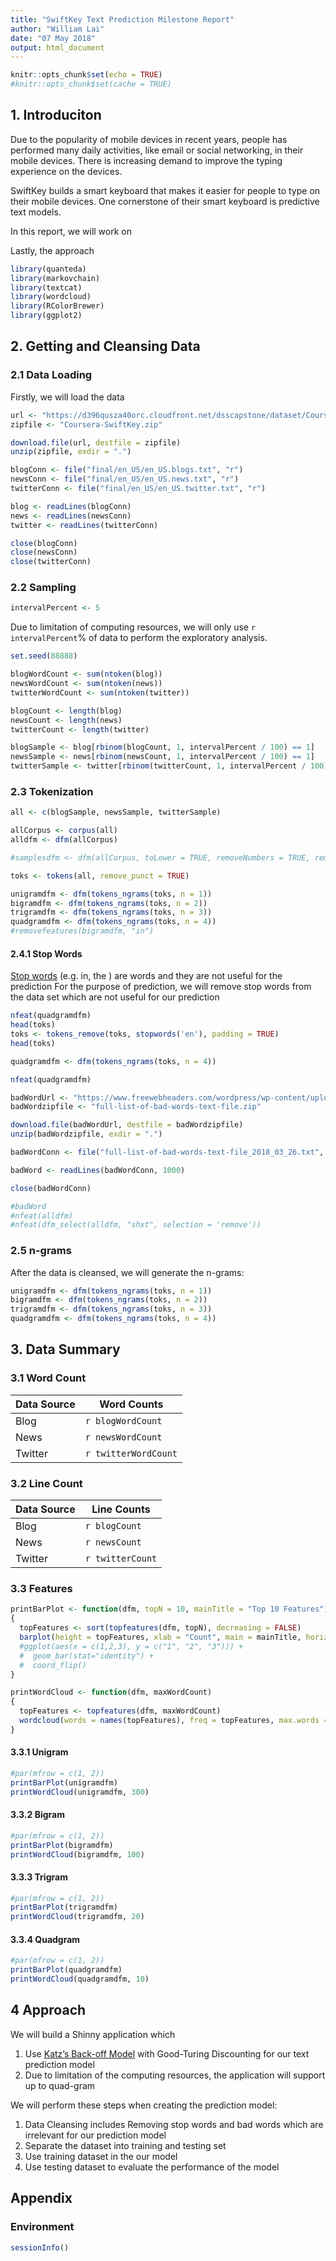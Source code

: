 ```yaml
---
title: "SwiftKey Text Prediction Milestone Report"
author: "William Lai"
date: "07 May 2018"
output: html_document
---
```


```r
knitr::opts_chunk$set(echo = TRUE)
#knitr::opts_chunk$set(cache = TRUE)
```

## 1. Introduciton

Due to the popularity of mobile devices in recent years, people has performed many daily activities, like email or social networking, in their mobile devices. There is increasing demand to improve the typing experience on the devices. 

SwiftKey builds a smart keyboard that makes it easier for people to type on their mobile devices. One cornerstone of their smart keyboard is predictive text models. 

In this report, we will work on 

Lastly, the approach 

```r
library(quanteda)
library(markovchain)
library(textcat)
library(wordcloud)
library(RColorBrewer)
library(ggplot2)
```

## 2. Getting and Cleansing Data

### 2.1 Data Loading

Firstly, we will load the data 

```r
url <- "https://d396qusza40orc.cloudfront.net/dsscapstone/dataset/Coursera-SwiftKey.zip"
zipfile <- "Coursera-SwiftKey.zip"
```

```r
download.file(url, destfile = zipfile)
unzip(zipfile, exdir = ".")
```

```r
blogConn <- file("final/en_US/en_US.blogs.txt", "r") 
newsConn <- file("final/en_US/en_US.news.txt", "r") 
twitterConn <- file("final/en_US/en_US.twitter.txt", "r") 

blog <- readLines(blogConn)
news <- readLines(newsConn)
twitter <- readLines(twitterConn)

close(blogConn)
close(newsConn)
close(twitterConn)
```

### 2.2 Sampling

```r
intervalPercent <- 5
```

Due to limitation of computing resources, we will only use `r intervalPercent`% of data to perform the exploratory analysis.

```r
set.seed(88888)

blogWordCount <- sum(ntoken(blog))
newsWordCount <- sum(ntoken(news))
twitterWordCount <- sum(ntoken(twitter))

blogCount <- length(blog)
newsCount <- length(news)
twitterCount <- length(twitter)

blogSample <- blog[rbinom(blogCount, 1, intervalPercent / 100) == 1]
newsSample <- news[rbinom(newsCount, 1, intervalPercent / 100) == 1]
twitterSample <- twitter[rbinom(twitterCount, 1, intervalPercent / 100) == 1]
```

### 2.3 Tokenization 

```r
all <- c(blogSample, newsSample, twitterSample)

allCorpus <- corpus(all)
alldfm <- dfm(allCorpus)

#samplesdfm <- dfm(allCorpus, toLower = TRUE, removeNumbers = TRUE, removePunct = TRUE, removeTwitter = TRUE, ignoredFeatures = stopwords("english"), stem = TRUE)

toks <- tokens(all, remove_punct = TRUE)

unigramdfm <- dfm(tokens_ngrams(toks, n = 1))
bigramdfm <- dfm(tokens_ngrams(toks, n = 2))
trigramdfm <- dfm(tokens_ngrams(toks, n = 3))
quadgramdfm <- dfm(tokens_ngrams(toks, n = 4))
#removefeatures(bigramdfm, "in")
```

#### 2.4.1 Stop Words

[Stop words](https://en.wikipedia.org/wiki/Stop_words) (e.g. in, the ) are words and they are not useful for the prediction
For the purpose of prediction, we will remove stop words from the data set which are not useful for our prediction

```r
nfeat(quadgramdfm)
head(toks)
toks <- tokens_remove(toks, stopwords('en'), padding = TRUE)
head(toks)

quadgramdfm <- dfm(tokens_ngrams(toks, n = 4))

nfeat(quadgramdfm)
```

```r
badWordUrl <- "https://www.freewebheaders.com/wordpress/wp-content/uploads/full-list-of-bad-words-text-file_2018_03_26_26.zip"
badWordzipfile <- "full-list-of-bad-words-text-file.zip"
```

```r
download.file(badWordUrl, destfile = badWordzipfile)
unzip(badWordzipfile, exdir = ".")
```

```r
badWordConn <- file("full-list-of-bad-words-text-file_2018_03_26.txt", "r") 

badWord <- readLines(badWordConn, 1000)

close(badWordConn)
```

```r

#badWord
#nfeat(alldfm)
#nfeat(dfm_select(alldfm, "shxt", selection = 'remove'))
```

### 2.5 n-grams

After the data is cleansed, we will generate the n-grams:

```r
unigramdfm <- dfm(tokens_ngrams(toks, n = 1))
bigramdfm <- dfm(tokens_ngrams(toks, n = 2))
trigramdfm <- dfm(tokens_ngrams(toks, n = 3))
quadgramdfm <- dfm(tokens_ngrams(toks, n = 4))
```

## 3. Data Summary

### 3.1 Word Count

Data Source | Word Counts
---|---
Blog | `r blogWordCount`
News | `r newsWordCount`
Twitter | `r twitterWordCount`

### 3.2 Line Count

Data Source | Line Counts
---|---
Blog | `r blogCount`
News | `r newsCount`
Twitter | `r twitterCount`

### 3.3 Features

```r
printBarPlot <- function(dfm, topN = 10, mainTitle = "Top 10 Features")
{
  topFeatures <- sort(topfeatures(dfm, topN), decreasing = FALSE)
  barplot(height = topFeatures, xlab = "Count", main = mainTitle, horiz = TRUE, las = 1, col = brewer.pal(8, "Dark2"))
  #ggplot(aes(x = c(1,2,3), y = c("1", "2", "3"))) +
  #  geom_bar(stat="identity") + 
  #  coord_flip()
}

printWordCloud <- function(dfm, maxWordCount)
{
  topFeatures <- topfeatures(dfm, maxWordCount)
  wordcloud(words = names(topFeatures), freq = topFeatures, max.words = maxWordCount, random.order = FALSE, rot.per = 0.35, colors = brewer.pal(8, "Dark2"))
}
```

#### 3.3.1 Unigram

```r
#par(mfrow = c(1, 2))
printBarPlot(unigramdfm)
printWordCloud(unigramdfm, 300)
```

#### 3.3.2 Bigram

```r
#par(mfrow = c(1, 2))
printBarPlot(bigramdfm)
printWordCloud(bigramdfm, 100)
```

#### 3.3.3 Trigram

```r
#par(mfrow = c(1, 2))
printBarPlot(trigramdfm)
printWordCloud(trigramdfm, 20)
```

#### 3.3.4 Quadgram

```r
#par(mfrow = c(1, 2))
printBarPlot(quadgramdfm)
printWordCloud(quadgramdfm, 10)
```

## 4 Approach

We will build a Shinny application which

1. Use [Katz's Back-off Model](https://en.wikipedia.org/wiki/Katz%27s_back-off_model) with Good-Turing Discounting for our text prediction model
2. Due to limitation of the computing resources, the application will support up to quad-gram

We will perform these steps when creating the prediction model:

1. Data Cleansing includes Removing stop words and bad words which are irrelevant for our prediction model
2. Separate the dataset into training and testing set
3. Use training dataset in the our model
4. Use testing dataset to evaluate the performance of the model

## Appendix

### Environment

```r
sessionInfo()
```
